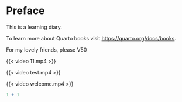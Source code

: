 # Preface {.unnumbered}

This is a learning diary.

To learn more about Quarto books visit <https://quarto.org/docs/books>.

For my lovely friends, please V50

{{< video 11.mp4 >}}

{{< video test.mp4 >}}

{{< video welcome.mp4 >}}

```r
1 + 1
```
